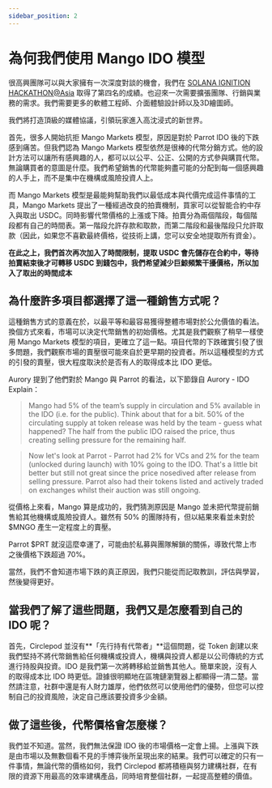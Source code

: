 ```yaml
---
sidebar_position: 2
---
```


# 為何我們使用 Mango IDO 模型

很高興團隊可以與大家擁有一次深度對談的機會，我們在 [SOLANA IGNITION HACKATHON@Asia](https://hackerlink.io/grant/solana-2/top) 取得了第四名的成績。也迎來一次需要擴張團隊、行銷與業務的需求。我們需要更多的軟體工程師、介面體驗設計師以及3D繪圖師。

我們將打造頂級的媒體協議，引領玩家進入高沈浸式的新世界。

首先，很多人開始抗拒 Mango Markets 模型，原因是對於 Parrot IDO 後的下跌感到痛苦。但我們認為 Mango Markets 模型依然是很棒的代幣分銷方式。他的設計方法可以讓所有感興趣的人，都可以以公平、公正、公開的方式參與購買代幣。無論購買者的意圖是什麼。我們希望銷售的代幣能夠盡可能的分配到每一個感興趣的人手上，而不是集中在機構或風險投資人上。

而 Mango Markets 模型是最能夠幫助我們以最低成本與代價完成這件事情的工具，Mango Markets 提出了一種經過改良的拍賣機制，買家可以從智能合約中存入與取出 USDC。同時影響代幣價格的上漲或下降。拍賣分為兩個階段，每個階段都有自己的時間表。第一階段允許存款和取款，而第二階段和最後階段只允許取款（因此，如果您不喜歡最終價格，從技術上講，您可以安全地提取所有資金）。

**在此之上，我們首次再次加入了時間限制，提取 USDC 會先儲存在合約中，等待拍賣結束後才可轉移 USDC 到錢包中，我們希望減少巨鯨頻繁干擾價格，所以加入了取出的時間成本**

## 為什麼許多項目都選擇了這一種銷售方式呢？

這種銷售方式的意義在於，以最平等和最容易獲得整體市場對於公允價值的看法。換個方式來看，市場可以決定代幣銷售的初始價格。尤其是我們觀察了稍早一樣使用 Mango Markets 模型的項目，更確立了這一點。項目代幣的下跌確實引發了很多問題，我們觀察市場的賣壓很可能來自於更早期的投資者。所以這種模型的方式的引發的賣壓，很大程度取決於是否有人的取得成本比 IDO 更低。

Aurory 提到了他們對於 Mango 與 Parrot 的看法，以下節錄自 Aurory - IDO Explain：

> Mango had 5% of the team’s supply in circulation and 5% available in the IDO (i.e. for the public). Think about that for a bit. 50% of the circulating supply at token release was held by the team - guess what happened?  The half from the public IDO raised the price, thus creating selling pressure for the remaining half.
> 

> Now let's look at Parrot - Parrot had 2% for VCs and 2% for the team (unlocked during launch) with 10% going to the IDO. That's a little bit better but still not great since the price nosedived after release from selling pressure. Parrot also had their tokens listed and actively traded on exchanges whilst their auction was still ongoing.
> 

從價格上來看，Mango 算是成功的，我們猜測原因是 Mango 並未把代幣提前銷售給其他機構或風險投資人。雖然有 50% 的團隊持有，但以結果來看並未對於 $MNGO 產生一定程度上的賣壓。

Parrot $PRT 就沒這麼幸運了，可能由於私募與團隊解鎖的關係，導致代幣上市之後價格下跌超過 70%。

當然，我們不會知道市場下跌的真正原因，我們只能從而記取教訓，評估與學習，然後變得更好。

## 當我們了解了這些問題，我們又是怎麼看到自己的 IDO 呢？

首先，Circlepod 並沒有**「先行持有代幣者」**這個問題，從 Token 創建以來我們堅持不將代幣銷售給任何機構或投資人，機構與投資人都是以公司傳統的方式進行持股與投資。IDO 是我們第一次將轉移給並銷售其他人。簡單來說，沒有人的取得成本比 IDO 時更低。證據很明顯地在區塊鏈瀏覽器上都顯得一清二楚。當然請注意，社群中還是有人財力雄厚，他們依然可以使用他們的優勢，但您可以控制自己的投資風險，決定自己應該要投資多少金額。

## 做了這些後，代幣價格會怎麼樣？

我們並不知道。當然，我們無法保證 IDO 後的市場價格一定會上揚。上漲與下跌是由市場以及無數個看不見的手博弈後所呈現出來的結果。我們可以確定的只有一件事情，無論代幣的價格如何，我們 Circlepod 都將積極與努力建構社群，在有限的資源下用最高的效率建構產品，同時培育整個社群，一起提高整體的價值。